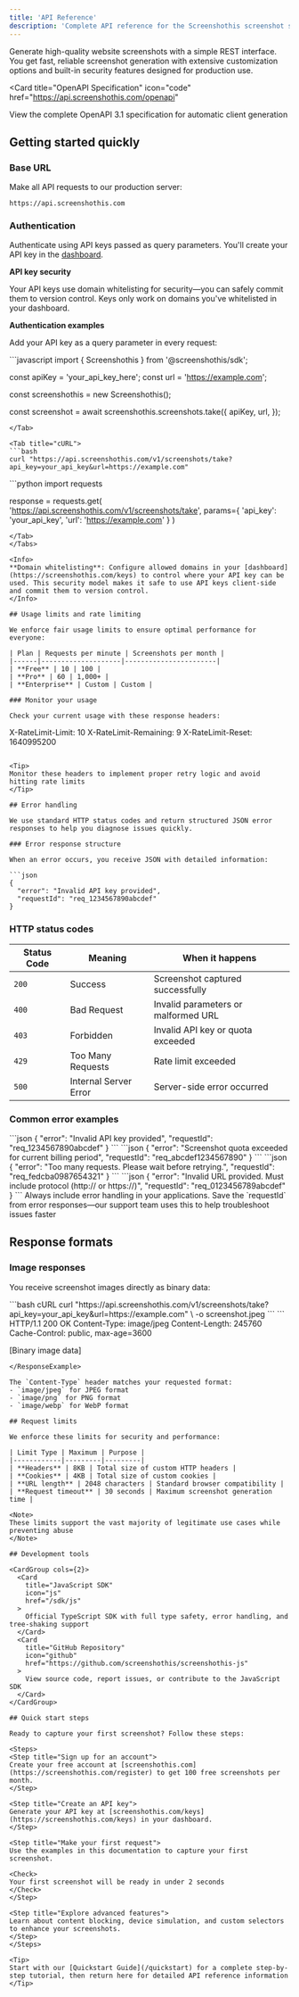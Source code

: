 ```yaml
---
title: 'API Reference'
description: 'Complete API reference for the Screenshothis screenshot service'
---
```


Generate high-quality website screenshots with a simple REST interface. You get fast, reliable screenshot generation with extensive customization options and built-in security features designed for production use.

<Card
  title="OpenAPI Specification"
  icon="code"
  href="https://api.screenshothis.com/openapi"
>
  View the complete OpenAPI 3.1 specification for automatic client generation
</Card>

## Getting started quickly

### Base URL

Make all API requests to our production server:

```
https://api.screenshothis.com
```

### Authentication

Authenticate using API keys passed as query parameters. You'll create your API key in the [dashboard](https://screenshothis.com/keys).

**API key security**

Your API keys use domain whitelisting for security—you can safely commit them to version control. Keys only work on domains you've whitelisted in your dashboard.

**Authentication examples**

Add your API key as a query parameter in every request:

<Tabs>
<Tab title="JavaScript (SDK)">
```javascript
import { Screenshothis } from '@screenshothis/sdk';

const apiKey = 'your_api_key_here';
const url = 'https://example.com';

const screenshothis = new Screenshothis();

const screenshot = await screenshothis.screenshots.take({
  apiKey,
  url,
});
```
</Tab>

<Tab title="cURL">
```bash
curl "https://api.screenshothis.com/v1/screenshots/take?api_key=your_api_key&url=https://example.com"
```
</Tab>

<Tab title="Python">
```python
import requests

response = requests.get(
    'https://api.screenshothis.com/v1/screenshots/take',
    params={
        'api_key': 'your_api_key',
        'url': 'https://example.com'
    }
)
```
</Tab>
</Tabs>

<Info>
**Domain whitelisting**: Configure allowed domains in your [dashboard](https://screenshothis.com/keys) to control where your API key can be used. This security model makes it safe to use API keys client-side and commit them to version control.
</Info>

## Usage limits and rate limiting

We enforce fair usage limits to ensure optimal performance for everyone:

| Plan | Requests per minute | Screenshots per month |
|------|--------------------|-----------------------|
| **Free** | 10 | 100 |
| **Pro** | 60 | 1,000+ |
| **Enterprise** | Custom | Custom |

### Monitor your usage

Check your current usage with these response headers:

```
X-RateLimit-Limit: 10
X-RateLimit-Remaining: 9
X-RateLimit-Reset: 1640995200
```

<Tip>
Monitor these headers to implement proper retry logic and avoid hitting rate limits
</Tip>

## Error handling

We use standard HTTP status codes and return structured JSON error responses to help you diagnose issues quickly.

### Error response structure

When an error occurs, you receive JSON with detailed information:

```json
{
  "error": "Invalid API key provided",
  "requestId": "req_1234567890abcdef"
}
```

### HTTP status codes

| Status Code | Meaning | When it happens |
|-------------|---------|------------------|
| `200` | Success | Screenshot captured successfully |
| `400` | Bad Request | Invalid parameters or malformed URL |
| `403` | Forbidden | Invalid API key or quota exceeded |
| `429` | Too Many Requests | Rate limit exceeded |
| `500` | Internal Server Error | Server-side error occurred |

### Common error examples

<Tabs>
<Tab title="Invalid API Key">
```json
{
  "error": "Invalid API key provided",
  "requestId": "req_1234567890abcdef"
}
```
</Tab>

<Tab title="Quota Exceeded">
```json
{
  "error": "Screenshot quota exceeded for current billing period",
  "requestId": "req_abcdef1234567890"
}
```
</Tab>

<Tab title="Rate Limited">
```json
{
  "error": "Too many requests. Please wait before retrying.",
  "requestId": "req_fedcba0987654321"
}
```
</Tab>

<Tab title="Invalid URL">
```json
{
  "error": "Invalid URL provided. Must include protocol (http:// or https://)",
  "requestId": "req_0123456789abcdef"
}
```
</Tab>
</Tabs>

<Warning>
Always include error handling in your applications. Save the `requestId` from error responses—our support team uses this to help troubleshoot issues faster
</Warning>

## Response formats

### Image responses

You receive screenshot images directly as binary data:

<RequestExample>
```bash cURL
curl "https://api.screenshothis.com/v1/screenshots/take?api_key=your_api_key&url=https://example.com" \
  -o screenshot.jpeg
```
</RequestExample>

<ResponseExample>
```
HTTP/1.1 200 OK
Content-Type: image/jpeg
Content-Length: 245760
Cache-Control: public, max-age=3600

[Binary image data]
```
</ResponseExample>

The `Content-Type` header matches your requested format:
- `image/jpeg` for JPEG format
- `image/png` for PNG format
- `image/webp` for WebP format

## Request limits

We enforce these limits for security and performance:

| Limit Type | Maximum | Purpose |
|------------|---------|---------|
| **Headers** | 8KB | Total size of custom HTTP headers |
| **Cookies** | 4KB | Total size of custom cookies |
| **URL length** | 2048 characters | Standard browser compatibility |
| **Request timeout** | 30 seconds | Maximum screenshot generation time |

<Note>
These limits support the vast majority of legitimate use cases while preventing abuse
</Note>

## Development tools

<CardGroup cols={2}>
  <Card
    title="JavaScript SDK"
    icon="js"
    href="/sdk/js"
  >
    Official TypeScript SDK with full type safety, error handling, and tree-shaking support
  </Card>
  <Card
    title="GitHub Repository"
    icon="github"
    href="https://github.com/screenshothis/screenshothis-js"
  >
    View source code, report issues, or contribute to the JavaScript SDK
  </Card>
</CardGroup>

## Quick start steps

Ready to capture your first screenshot? Follow these steps:

<Steps>
<Step title="Sign up for an account">
Create your free account at [screenshothis.com](https://screenshothis.com/register) to get 100 free screenshots per month.
</Step>

<Step title="Create an API key">
Generate your API key at [screenshothis.com/keys](https://screenshothis.com/keys) in your dashboard.
</Step>

<Step title="Make your first request">
Use the examples in this documentation to capture your first screenshot.

<Check>
Your first screenshot will be ready in under 2 seconds
</Check>
</Step>

<Step title="Explore advanced features">
Learn about content blocking, device simulation, and custom selectors to enhance your screenshots.
</Step>
</Steps>

<Tip>
Start with our [Quickstart Guide](/quickstart) for a complete step-by-step tutorial, then return here for detailed API reference information
</Tip>
